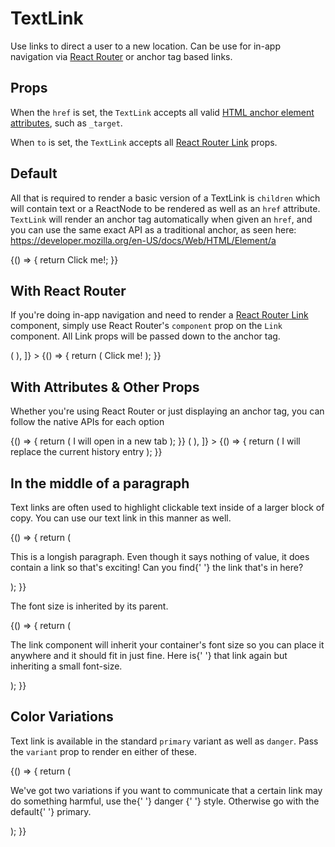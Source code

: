 
<Meta title="Components/TextLink/Overview" component={TextLink} />

# TextLink

Use links to direct a user to a new location. Can be use for in-app navigation via [React Router](https://reactrouter.com/)
or anchor tag based links.

## Props

When the `href` is set, the `TextLink` accepts all valid [HTML anchor element attributes](https://developer.mozilla.org/en-US/docs/Web/HTML/Element/a), such as `_target`.

When `to` is set, the `TextLink` accepts all [React Router Link](https://reactrouter.com/web/api/Link) props.

<ArgsTable of={TextLink} />

## Default

All that is required to render a basic version of a TextLink is `children` which will contain text
or a ReactNode to be rendered as well as an `href` attribute. `TextLink` will render an anchor tag automatically
when given an `href`, and you can use the same exact API as a traditional anchor, as seen here:
https://developer.mozilla.org/en-US/docs/Web/HTML/Element/a

<Canvas>
  <Story name="Default">
    {() => {
      return <TextLink href="http://palmetto.com">Click me!</TextLink>;
    }}
  </Story>
</Canvas>

## With React Router

If you're doing in-app navigation and need to render a [React Router Link](https://reactrouter.com/web/api/Link) component,
simply use React Router's `component` prop on the `Link` component. All Link props will be passed down to the anchor tag.

<Canvas>
  <Story
    name="With React Router"
    decorators={[
      Story => (
        <BrowserRouter>
          <Story />
        </BrowserRouter>
      ),
    ]}
  >
    {() => {
      return (
        <Link to="/" component={TextLink}>
          Click me!
        </Link>
      );
    }}
  </Story>
</Canvas>

## With Attributes & Other Props

Whether you're using React Router or just displaying an anchor tag, you can follow the native
APIs for each option

<Canvas>
  <Story name="With additional attributes">
    {() => {
      return (
        <TextLink href="http://ux.palmetto.com" target="_blank">
          I will open in a new tab
        </TextLink>
      );
    }}
  </Story>
</Canvas>

<Canvas>
  <Story
    name="With Link props"
    decorators={[
      Story => (
        <BrowserRouter>
          <Story />
        </BrowserRouter>
      ),
    ]}
  >
    {() => {
      return (
        <Link to="/" replace component={TextLink}>
          I will replace the current history entry
        </Link>
      );
    }}
  </Story>
</Canvas>

## In the middle of a paragraph

Text links are often used to highlight clickable text inside of a larger block of copy.
You can use our text link in this manner as well.

<Canvas>
  <Story name="Inside a paragraph">
    {() => {
      return (
        <p>
          This is a longish paragraph. Even though it says nothing of value, it does contain a link
          so that's exciting! Can you find{' '}
          <TextLink href="https://ux.palmetto.com">the link</TextLink> that's in here?
        </p>
      );
    }}
  </Story>
</Canvas>

The font size is inherited by its parent.

<Canvas>
  <Story name="With inherited font-size">
    {() => {
      return (
        <p className="font-size-sm">
          The link component will inherit your container's font size so you can place it anywhere
          and it should fit in just fine. Here is{' '}
          <TextLink href="https://ux.palmetto.com">that link</TextLink> again but inheriting a small
          font-size.
        </p>
      );
    }}
  </Story>
</Canvas>

## Color Variations

Text link is available in the standard `primary` variant as well as `danger`. Pass the `variant` prop
to render en either of these.

<Canvas>
  <Story name="Color variations">
    {() => {
      return (
        <p>
          We've got two variations if you want to communicate that a certain link may do something
          harmful, use the{' '}
          <TextLink href="https://ux.palmetto.com" variant="danger">
            danger
          </TextLink>{' '}
          style. Otherwise go with the default{' '}
          <TextLink href="https://ux.palmetto.com">primary</TextLink>.
        </p>
      );
    }}
  </Story>
</Canvas>
